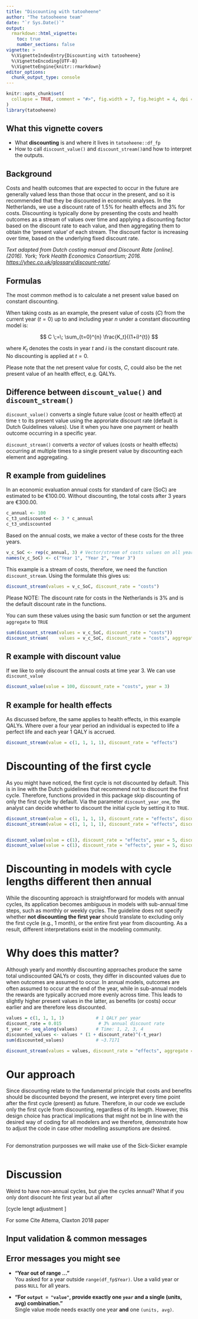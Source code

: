 ```yaml
---
title: "Discounting with tatooheene"
author: "The tatooheene team"
date: "`r Sys.Date()`"
output:
  rmarkdown::html_vignette:
    toc: true
    number_sections: false
vignette: >
  %\VignetteIndexEntry{Discounting with tatooheene}
  %\VignetteEncoding{UTF-8}
  %\VignetteEngine{knitr::rmarkdown}
editor_options: 
  chunk_output_type: console
---
```


```r
knitr::opts_chunk$set(
  collapse = TRUE, comment = "#>", fig.width = 7, fig.height = 4, dpi = 120
)
library(tatooheene)
```

## What this vignette covers

-   What **discounting** is and where it lives in `tatooheene::df_fp`
-   How to call `discount_value()` and `discount_stream()`and how to interpret the outputs.

## Background

Costs and health outcomes that are expected to occur in the future are generally valued less than those that occur in the present, and so it is recommended that they be discounted in economic analyses. In the Netherlands, we use a discount rate of 1.5% for health effects and 3% for costs. Discounting is typically done by presenting the costs and health outcomes as a stream of values over time and applying a discounting factor based on the discount rate to each value, and then aggregating them to obtain the ‘present value’ of each stream. The discount factor is increasing over time, based on the underlying fixed discount rate. 

*Text adapted from Dutch costing manual and Discount Rate [online]. (2016). York; York Health Economics Consortium; 2016. <https://yhec.co.uk/glossary/discount-rate/>.*

## Formulas

The most common method is to calculate a net present value based on constant discounting.

When taking costs as an example, the present value of costs ($C$) from the current year ($t=0$) up to and including year $n$ under a constant discounting model is:

$$
C \;=\; \sum_{t=0}^{n} \frac{K_t}{(1+i)^{t}}
$$

where $K_t$ denotes the costs in year $t$ and $i$ is the constant discount rate.\
No discounting is applied at $t=0$.

Please note that the net present value for costs, $C$, could also be the net present value of an health effect, e.g. QALYs.

## Difference between `discount_value()` and `discount_stream()`

`discount_value()` converts a single future value (cost or health effect) at time `t` to its present value using the approriate discount rate (default is Dutch Guidelines values). Use it when you have one payment or health outcome occurring in a specific year.

`discount_stream()` converts a *vector* of values (costs or health effects) occurring at multiple times to a single present value by discounting each element and aggregating.

## R example from guidelines

In an economic evaluation annual costs for standard of care (SoC) are estimated to be €100.00. Without discounting, the total costs after 3 years are €300.00.

```r
c_annual <- 100
c_t3_undiscounted <- 3 * c_annual
c_t3_undiscounted
```

Based on the annual costs, we make a vector of these costs for the three years. 
```r
v_c_SoC <- rep(c_annual, 3) # Vector/stream of costs values on all years for standard of care 
names(v_c_SoC) <- c("Year 1", "Year 2", "Year 3")
```


This example is a stream of costs, therefore, we need the function `discount_stream`. Using the formulate this gives us:
```r
discount_stream(values = v_c_SoC, discount_rate = "costs")
```
Please NOTE: The discount rate for costs in the Netherlands is 3% and is the default discount rate in the functions. 

You can sum these values using the basic sum function or set the argument `aggregate` to `TRUE`

```r
sum(discount_stream(values = v_c_SoC, discount_rate = "costs"))
discount_stream(    values = v_c_SoC, discount_rate = "costs", aggregate = TRUE)
```

## R example with discount value

If we like to only discount the annual costs at time year 3. We can use `discount_value`

```r
discount_value(value = 100, discount_rate = "costs", year = 3)
```

## R example for health effects
As discussed before, the same applies to health effects, in this example QALYs. Where over a four year period an individual is expected to life a perfect life and each year 1 QALY is accrued. 

```r
discount_stream(value = c(1, 1, 1, 1), discount_rate = "effects")
```


# Discounting of the first cycle
As you might have noticed, the first cycle is not discounted by default. This is in line with the Dutch guidelines that recommend not to discount the first cycle. Therefore, functions provided in this package skip discounting of only the first cycle by default. Via the parameter `discount_year_one`, the analyst can decide whether to discount the initial cycle by setting it to `TRUE`.

```r
discount_stream(value = c(1, 1, 1, 1), discount_rate = "effects", discount_year_one = FALSE)
discount_stream(value = c(1, 1, 1, 1), discount_rate = "effects", discount_year_one = TRUE)


discount_value(value = c(1), discount_rate = "effects", year = 5, discount_year_one = TRUE)
discount_value(value = c(1), discount_rate = "effects", year = 5, discount_year_one = FALSE)

```

# Discounting in models with cycle lengths different then annual
While the discounting approach is straightforward for models with annual cycles, its application becomes ambiguous in models with sub-annual time steps, such as monthly or weekly cycles. The guideline does not specify whether **not discounting the first year** should translate to excluding only the first cycle (e.g., 1 month), or the entire first year from discounting. As a result, different interpretations exist in the modeling community. 


# Why does this matter? 
Although yearly and monthly discounting approaches produce the same total undiscounted QALYs or costs, they differ in discounted values due to when outcomes are assumed to occur. In annual models, outcomes are often assumed to occur at the end of the year, while in sub-annual models the rewards are typically accrued more evenly across time. This leads to slightly higher present values in the latter, as benefits (or costs) occur earlier and are therefore less discounted.

```r
values = c(1, 1, 1, 1)            # 1 QALY per year
discount_rate = 0.015              # 3% annual discount rate
t_year <- seq_along(values)       # Time: 1, 2, 3, 4
discounted_values <- values * (1 + discount_rate)^(-t_year)
sum(discounted_values)            # ~3.7171

discount_stream(values = values, discount_rate = "effects", aggregate = T, discount_year_one = T)


```

# Our approach
Since discounting relate to the fundamental principle that costs and benefits should be discounted beyond the present, we interpret every time point after the first cycle (present) as future. Therefore, in our code we exclude only the first cycle from discounting, regardless of its length. However, this design choice has practical implications that might not be in line with the desired way of coding for all modelers and we therefore, demonstrate how to adjust the code in case other modelling assumptions are desired. 

## 
For demonstration purposses we will make use of the Sick-Sicker example 
```r


```


# Discussion
Weird to have non-annual cycles, but give the cycles annual?
What if you only dont disocunt hte first year but all after 

[cycle lengt adjustment ]

For some Cite Attema, Claxton 2018 paper




## Input validation & common messages

## Error messages you might see

-   **"Year out of range …"**\
    You asked for a year outside `range(df_fp$Year)`. Use a valid year or pass `NULL` for all years.

-   **"For `output = "value"`, provide exactly one `year` and a single (units, avg) combination."**\
    Single value mode needs exactly one year **and** one `(units, avg)`.

